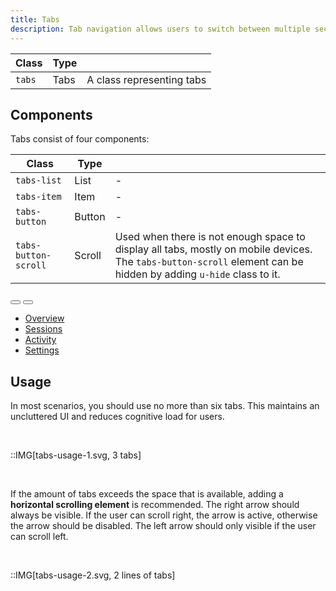 ```yaml
---
title: Tabs
description: Tab navigation allows users to switch between multiple sections of content within a single screen.
---
```


| Class  | Type |                           |
| ------ | ---- | ------------------------- |
| `tabs` | Tabs | A class representing tabs |

## Components

Tabs consist of four components:

| Class                | Type   |                                                                                                                                                                   |
| -------------------- | ------ | ----------------------------------------------------------------------------------------------------------------------------------------------------------------- |
| `tabs-list`          | List   | -                                                                                                                                                                 |
| `tabs-item`          | Item   | -                                                                                                                                                                 |
| `tabs-button`        | Button | -                                                                                                                                                                 |
| `tabs-button-scroll` | Scroll | Used when there is not enough space to display all tabs, mostly on mobile devices. The `tabs-button-scroll` element can be hidden by adding `u-hide` class to it. |

<Preview center>
  <div class="tabs" style="width: 350px">
    <button
      class="tabs-button-scroll is-start"
      aria-label="Show items in start side"
    >
      <span class="icon-cheveron-left" aria-hidden="true"></span>
    </button>
    <button
      class="tabs-button-scroll is-end"
      aria-label="Show items in end side"
    >
      <span class="icon-cheveron-right" aria-hidden="true"></span>
    </button>
    <ul class="tabs-list">
      <li class="tabs-item">
        <a class="tabs-button is-selected" href="#">
          <span class="text">Overview</span>
        </a>
      </li>
      <li class="tabs-item">
        <a class="tabs-button" href="#">
          <span class="text">Sessions</span>
        </a>
      </li>
      <li class="tabs-item">
        <a class="tabs-button" href="#">
          <span class="text">Activity</span>
        </a>
      </li>
      <li class="tabs-item">
        <a class="tabs-button" href="#">
          <span class="text">Settings</span>
        </a>
      </li>
    </ul>
  </div>
</Preview>

## Usage

In most scenarios, you should use no more than six tabs. This maintains an uncluttered UI and reduces cognitive load for users.

<br />

::IMG[tabs-usage-1.svg, 3 tabs]

<br />

If the amount of tabs exceeds the space that is available, adding a **horizontal scrolling element** is recommended. The right arrow should always be visible. If the user can scroll right, the arrow is active, otherwise the arrow should be disabled. The left arrow should only visible if the user can scroll left.

<br />

::IMG[tabs-usage-2.svg, 2 lines of tabs]
